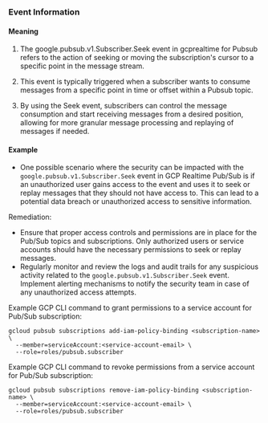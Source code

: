 
### Event Information

#### Meaning

1. The google.pubsub.v1.Subscriber.Seek event in gcprealtime for Pubsub refers to the action of seeking or moving the subscription's cursor to a specific point in the message stream.

2. This event is typically triggered when a subscriber wants to consume messages from a specific point in time or offset within a Pubsub topic.

3. By using the Seek event, subscribers can control the message consumption and start receiving messages from a desired position, allowing for more granular message processing and replaying of messages if needed.

#### Example

- One possible scenario where the security can be impacted with the `google.pubsub.v1.Subscriber.Seek` event in GCP Realtime Pub/Sub is if an unauthorized user gains access to the event and uses it to seek or replay messages that they should not have access to. This can lead to a potential data breach or unauthorized access to sensitive information.

Remediation:
- Ensure that proper access controls and permissions are in place for the Pub/Sub topics and subscriptions. Only authorized users or service accounts should have the necessary permissions to seek or replay messages.
- Regularly monitor and review the logs and audit trails for any suspicious activity related to the `google.pubsub.v1.Subscriber.Seek` event. Implement alerting mechanisms to notify the security team in case of any unauthorized access attempts.

Example GCP CLI command to grant permissions to a service account for Pub/Sub subscription:
```
gcloud pubsub subscriptions add-iam-policy-binding <subscription-name> \
  --member=serviceAccount:<service-account-email> \
  --role=roles/pubsub.subscriber
```

Example GCP CLI command to revoke permissions from a service account for Pub/Sub subscription:
```
gcloud pubsub subscriptions remove-iam-policy-binding <subscription-name> \
  --member=serviceAccount:<service-account-email> \
  --role=roles/pubsub.subscriber
```

